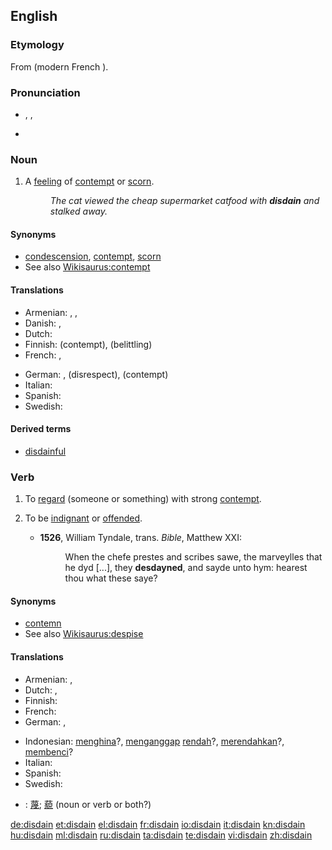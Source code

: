 {{was wotd|2010|January|19}}
==English==
{{wikipedia|dab=disdain}}

===Etymology===
From {{etyl|fro}} {{term|desdeignier}} (modern French {{term|dédaigner}}).

===Pronunciation===
* {{enPR|dĭs-dān'}}, {{IPA|/dɪsˈdeɪn/}}, {{SAMPA|/dIs"deIn/}}
* {{rhymes|eɪn}}

===Noun===
{{en-noun|-}}

# {{uncountable}} A [[feeling]] of [[contempt]] or [[scorn]].
#: ''The cat viewed the cheap supermarket catfood with '''disdain''' and stalked away.''

====Synonyms====
* [[condescension]], [[contempt]], [[scorn]]
* See also [[Wikisaurus:contempt]]

====Translations====
{{trans-top|feeling of contempt or scorn}}
* Armenian: {{t|hy|արհամարհանք|tr=arhamarhank’|sc=Armn}},  {{t|hy|քամահրանք|tr=k’amahrank’|sc=Armn}},  {{t|hy|գոռոզություն|tr=goṙozut’yun|sc=Armn}}
* Danish: {{t|da|despekt}}, {{t|da|foragt}}
* Dutch: {{t|nl|ongenoegen}}
* Finnish: {{t-|fi|halveksunta}} (contempt), {{t|fi|väheksyntä}} (belittling)
* French: {{t+|fr|dédain|m}},  {{t|fr|mépris}}
{{trans-mid}}
* German: {{t|de|Verachtung|f}}, {{t-|de|Geringschätzung|f}} (disrespect), {{t|de|Missachtung|f}} (contempt)
* Italian: {{t-|it|sdegno|m}}
* Spanish: {{t-|es|desdén|m}}
* Swedish: {{t+|sv|förakt}}
{{trans-bottom}}

====Derived terms====
* [[disdainful]]

===Verb===
{{en-verb}}

# {{transitive}} To [[regard]] (someone or something) with strong [[contempt]].
# {{intransitive|obsolete}} To be [[indignant]] or [[offended]].
#*'''1526''', William Tyndale, trans. ''Bible'', Matthew XXI:
#*:When the chefe prestes and scribes sawe, the marveylles that he dyd [...], they '''desdayned''', and sayde unto hym: hearest thou what these saye?

====Synonyms====
* [[contemn]]
* See also [[Wikisaurus:despise]]

====Translations====
{{trans-top|to regard someone with strong contempt}}
* Armenian: {{t|hy|արհամարհել|tr=arhamarhel|sc=Armn}},  {{t|hy|քամահրել|tr=k’amahrel|sc=Armn}}
* Dutch: {{t|nl|minachten}}, {{t|nl|versmaden}}
* Finnish: {{t-|fi|halveksua}}
* French: {{t+|fr|dédaigner}}
* German: {{t-|de|verachten}}, {{t+|de|verschmähen}}
{{trans-mid}}
* Indonesian: [[hina|menghina]]?, [[anggap|menganggap]] [[rendah]]?, [[rendah|merendahkan]]?, [[benci|membenci]]?
* Italian: {{t-|it|sdegnare}}
* Spanish: {{t-|es|desdeñar}}
* Swedish: {{t+|sv|förakta}}
{{trans-bottom}}

{{checktrans}}
* {{ttbc|CJK Characters}}: [[蔑]]; [[藐]] (noun or verb or both?)

[[de:disdain]]
[[et:disdain]]
[[el:disdain]]
[[fr:disdain]]
[[io:disdain]]
[[it:disdain]]
[[kn:disdain]]
[[hu:disdain]]
[[ml:disdain]]
[[ru:disdain]]
[[ta:disdain]]
[[te:disdain]]
[[vi:disdain]]
[[zh:disdain]]